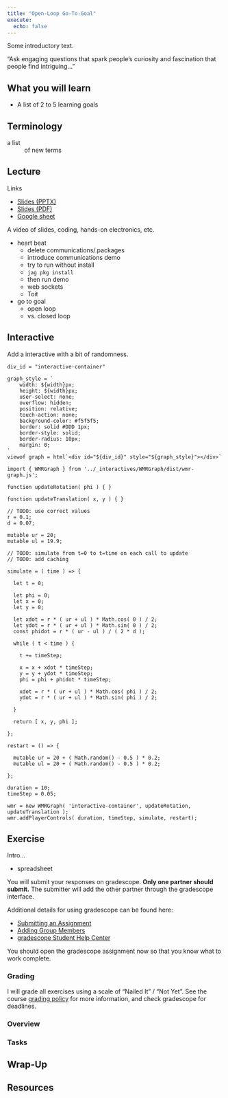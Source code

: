 ```yaml
---
title: "Open-Loop Go-To-Goal"
execute:
  echo: false
---
```


Some introductory text.

“Ask engaging questions that spark people’s curiosity and fascination that people find intriguing…”

## What you will learn

- A list of 2 to 5 learning goals

## Terminology

a list
: of new terms

## Lecture

Links

- [Slides (PPTX)](../_static/lectures/)
- [Slides (PDF)](../_static/lectures/)
- [Google sheet](https://docs.google.com/spreadsheets/d/1HJmlehaYhGWclDo1t0k6i1VHxN15zr8ZmJj7Rf_VEaI/edit?gid=1242365109#gid=1242365109)

A video of slides, coding, hands-on electronics, etc.

- heart beat
  - delete communications/.packages
  - introduce communications demo
  - try to run without install
  - `jag pkg install`
  - then run demo
  - web sockets
  - Toit
- go to goal
  - open loop
  - vs. closed loop

## Interactive

Add a interactive with a bit of randomness.

```ojs
div_id = "interactive-container"

graph_style = `
    width: ${width}px;
    height: ${width}px;
    user-select: none;
    overflow: hidden;
    position: relative;
    touch-action: none;
    background-color: #f5f5f5;
    border: solid #DDD 1px;
    border-style: solid;
    border-radius: 10px;
    margin: 0;
`
viewof graph = html`<div id="${div_id}" style="${graph_style}"></div>`
```

```ojs
import { WMRGraph } from '../_interactives/WMRGraph/dist/wmr-graph.js';

function updateRotation( phi ) { }

function updateTranslation( x, y ) { }

// TODO: use correct values
r = 0.1;
d = 0.07;

mutable ur = 20;
mutable ul = 19.9;

// TODO: simulate from t=0 to t=time on each call to update
// TODO: add caching

simulate = ( time ) => {

  let t = 0;

  let phi = 0;
  let x = 0;
  let y = 0;

  let xdot = r * ( ur + ul ) * Math.cos( 0 ) / 2;
  let ydot = r * ( ur + ul ) * Math.sin( 0 ) / 2;
  const phidot = r * ( ur - ul ) / ( 2 * d );

  while ( t < time ) {

    t += timeStep;

    x = x + xdot * timeStep;
    y = y + ydot * timeStep;
    phi = phi + phidot * timeStep;

    xdot = r * ( ur + ul ) * Math.cos( phi ) / 2;
    ydot = r * ( ur + ul ) * Math.sin( phi ) / 2;

  }

  return [ x, y, phi ];

};

restart = () => {

  mutable ur = 20 + ( Math.random() - 0.5 ) * 0.2;
  mutable ul = 20 + ( Math.random() - 0.5 ) * 0.2;

};

duration = 10;
timeStep = 0.05;

wmr = new WMRGraph( 'interactive-container', updateRotation, updateTranslation );
wmr.addPlayerControls( duration, timeStep, simulate, restart);
```

## Exercise

Intro...

- spreadsheet

You will submit your responses on gradescope. **Only one partner should submit.** The submitter will add the other partner through the gradescope interface.

Additional details for using gradescope can be found here:

- [Submitting an Assignment](https://help.gradescope.com/article/ccbpppziu9-student-submit-work)
- [Adding Group Members](https://help.gradescope.com/article/m5qz2xsnjy-student-add-group-members)
- [gradescope Student Help Center](https://help.gradescope.com/category/cyk4ij2dwi-student-workflow)

You should open the gradescope assignment now so that you know what to work complete.

### Grading

I will grade all exercises using a scale of "Nailed It" / "Not Yet". See the course [grading policy](../index.qmd#grading) for more information, and check gradescope for deadlines.

### Overview

### Tasks

## Wrap-Up

## Resources
